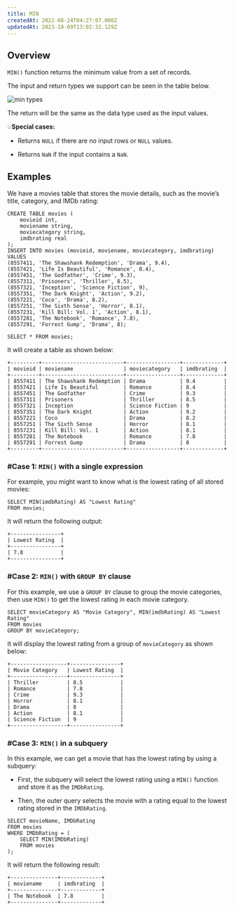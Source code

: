 ```yaml
---
title: MIN
createdAt: 2022-08-24T04:27:07.000Z
updatedAt: 2023-10-09T13:02:32.129Z
---
```


## Overview

`MIN()` function returns the minimum value from a set of records.

The input and return types we support can be seen in the table below.

![min types](../../../assets/min.png)

<Check>The return will be the same as the data type used as the input values.</Check>

💡**Special cases:**

- Returns `NULL` if there are no input rows or `NULL` values.

- Returns `NaN` if the input contains a `NaN`.

## Examples

We have a movies table that stores the movie details, such as the movie’s title, category, and IMDb rating:

```pgsql
CREATE TABLE movies (
    movieid int,
    moviename string,
    moviecategory string,
    imdbrating real
);
INSERT INTO movies (movieid, moviename, moviecategory, imdbrating)
VALUES
(8557411, 'The Shawshank Redemption', 'Drama', 9.4),
(8557421, 'Life Is Beautiful', 'Romance', 8.4),
(8557451, 'The Godfather', 'Crime', 9.3),
(8557311, 'Prisoners', 'Thriller', 8.5),
(8557321, 'Inception', 'Science Fiction', 9),
(8557351, 'The Dark Knight', 'Action', 9.2),
(8557221, 'Coco', 'Drama', 8.2),
(8557251, 'The Sixth Sense', 'Horror', 8.1),
(8557231, 'Kill Bill: Vol. 1', 'Action', 8.1),
(8557281, 'The Notebook', 'Romance', 7.8),
(8557291, 'Forrest Gump', 'Drama', 8);
```

```pgsql
SELECT * FROM movies;
```

It will create a table as shown below:

```pgsql
+---------+--------------------------+-----------------+-------------+
| movieid | moviename                | moviecategory   | imdbrating  |
+---------+--------------------------+-----------------+-------------+
| 8557411 | The Shawshank Redemption | Drama           | 9.4         |
| 8557421 | Life Is Beautiful        | Romance         | 8.4         |
| 8557451 | The Godfather            | Crime           | 9.3         |
| 8557311 | Prisoners                | Thriller        | 8.5         |
| 8557321 | Inception                | Science Fiction | 9           |
| 8557351 | The Dark Knight          | Action          | 9.2         |
| 8557221 | Coco                     | Drama           | 8.2         |
| 8557251 | The Sixth Sense          | Horror          | 8.1         |
| 8557231 | Kill Bill: Vol. 1        | Action          | 8.1         |
| 8557281 | The Notebook             | Romance         | 7.8         |
| 8557291 | Forrest Gump             | Drama           | 8           |
+---------+--------------------------+-----------------+-------------+
```

### #Case 1: `MIN()` with a single expression

For example, you might want to know what is the lowest rating of all stored movies:

```pgsql
SELECT MIN(imdbRating) AS "Lowest Rating"
FROM movies;
```

It will return the following output:

```pgsql
+----------------+
| Lowest Rating  |
+----------------+
| 7.8            |
+----------------+
```

### #Case 2: `MIN()` with `GROUP BY` clause

For this example, we use a `GROUP BY` clause to group the movie categories, then use `MIN()` to get the lowest rating in each movie category.

```pgsql
SELECT movieCategory AS "Movie Category", MIN(imdbRating) AS "Lowest Rating"
FROM movies
GROUP BY movieCategory;
```

It will display the lowest rating from a group of `movieCategory` as shown below:

```pgsql
+------------------+----------------+
| Movie Category   | Lowest Rating  |
+------------------+----------------+
| Thriller         | 8.5            |
| Romance          | 7.8            |
| Crime            | 9.3            |
| Horror           | 8.1            |
| Drama            | 8              |
| Action           | 8.1            |
| Science Fiction  | 9              |
+------------------+----------------+
```

### #Case 3: `MIN()` in a subquery

In this example, we can get a movie that has the lowest rating by using a subquery:

- First, the subquery will select the lowest rating using a `MIN()` function and store it as the `IMDbRating`.

- Then, the outer query selects the movie with a rating equal to the lowest rating stored in the `IMDbRating`.

```pgsql
SELECT movieName, IMDbRating
FROM movies
WHERE IMDbRating = (
    SELECT MIN(IMDbRating)
    FROM movies
);
```

It will return the following result:

```pgsql
+---------------+-------------+
| moviename     | imdbrating  |
+---------------+-------------+
| The Notebook  | 7.8         |
+---------------+-------------+
```
